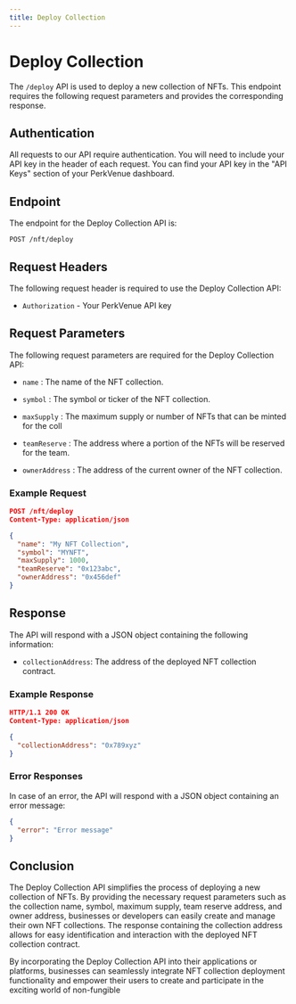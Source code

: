 ```yaml
---
title: Deploy Collection
---
```


# Deploy Collection

The `/deploy` API is used to deploy a new collection of NFTs. This endpoint requires the following request parameters and provides the corresponding response.

## Authentication

All requests to our API require authentication. You will need to include your API key in the header of each request. You can find your API key in the "API Keys" section of your PerkVenue dashboard.

## Endpoint

The endpoint for the Deploy Collection API is:

`POST /nft/deploy`

## Request Headers

The following request header is required to use the Deploy Collection API:

- `Authorization` - Your PerkVenue API key

## Request Parameters

The following request parameters are required for the Deploy Collection API:

- `name` : The name of the NFT collection.

- `symbol` : The symbol or ticker of the NFT collection.

- `maxSupply` : The maximum supply or number of NFTs that can be minted for the coll
- `teamReserve` : The address where a portion of the NFTs will be reserved for the team.

- `ownerAddress` : The address of the current owner of the NFT collection.

### Example Request

```json
POST /nft/deploy
Content-Type: application/json

{
  "name": "My NFT Collection",
  "symbol": "MYNFT",
  "maxSupply": 1000,
  "teamReserve": "0x123abc",
  "ownerAddress": "0x456def"
}
```

## Response

The API will respond with a JSON object containing the following information:

- `collectionAddress`: The address of the deployed NFT collection contract.

### Example Response

```json
HTTP/1.1 200 OK
Content-Type: application/json

{
  "collectionAddress": "0x789xyz"
}
```

### Error Responses

In case of an error, the API will respond with a JSON object containing an error message:

```json
{
  "error": "Error message"
}
```

## Conclusion

The Deploy Collection API simplifies the process of deploying a new collection of NFTs. By providing the necessary request parameters such as the collection name, symbol, maximum supply, team reserve address, and owner address, businesses or developers can easily create and manage their own NFT collections. The response containing the collection address allows for easy identification and interaction with the deployed NFT collection contract.

By incorporating the Deploy Collection API into their applications or platforms, businesses can seamlessly integrate NFT collection deployment functionality and empower their users to create and participate in the exciting world of non-fungible